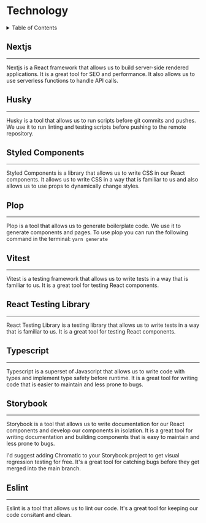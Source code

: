 
<Meta title="Technology/1. Technology" />

<Story name="default">
  <h1>Technology</h1>
  <details>
    <summary>Table of Contents</summary>
    <ol>
      <li>Nextjs</li>
      <li>Husky</li>
      <li>Styled Components</li>
      <li>Plop</li>
      <li>Vitest</li>
      <li>React Testing Library</li>
      <li>Typescript</li>
      <li>Storybook</li>
      <li>Eslint</li>
    </ol>
  </details>
  <h2>Nextjs</h2>
  <hr />
  <p>
    Nextjs is a React framework that allows us to build server-side rendered
    applications. It is a great tool for SEO and performance. It also allows us
    to use serverless functions to handle API calls.
  </p>
  <h2>Husky</h2>
  <hr />
  <p>
    Husky is a tool that allows us to run scripts before git commits and pushes.
    We use it to run linting and testing scripts before pushing to the remote
    repository.
  </p>
  <h2>Styled Components</h2>
  <hr />
  <p>
    Styled Components is a library that allows us to write CSS in our React
    components. It allows us to write CSS in a way that is familiar to us and
    also allows us to use props to dynamically change styles.
  </p>
  <h2>Plop</h2>
  <hr />
  <p>
    Plop is a tool that allows us to generate boilerplate code. We use it to
    generate components and pages. To use plop you can run the following command
    in the terminal:
    <code>yarn generate</code>
  </p>
  <h2>Vitest</h2>
  <hr />
  <p>
    Vitest is a testing framework that allows us to write tests in a way that is
    familiar to us. It is a great tool for testing React components.
  </p>
  <h2>React Testing Library</h2>
  <hr />
  <p>
    React Testing Library is a testing library that allows us to write tests in
    a way that is familiar to us. It is a great tool for testing React
    components.
  </p>
  <h2>Typescript</h2>
  <hr />
  <p>
    Typescript is a superset of Javascript that allows us to write code with
    types and implement type safety before runtime. It is a great tool for
    writing code that is easier to maintain and less prone to bugs.
  </p>
  <h2>Storybook</h2>
  <hr />
  <p>
    Storybook is a tool that allows us to write documentation for our React
    components and develop our components in isolation. It is a great tool for
    writing documentation and building components that is easy to maintain and
    less prone to bugs.
  </p>
  <p>
    I'd suggest adding Chromatic to your Storybook project to get visual
    regression testing for free. It's a great tool for catching bugs before they
    get merged into the main branch.
  </p>
  <h2>Eslint</h2>
  <hr />
  <p>
    Eslint is a tool that allows us to lint our code. It's a great tool for
    keeping our code consitant and clean.
  </p>
</Story>
